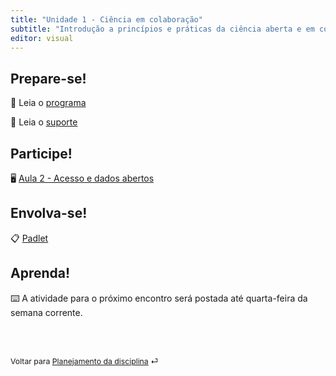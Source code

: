 ```yaml
---
title: "Unidade 1 - Ciência em colaboração"
subtitle: "Introdução a princípios e práticas da ciência aberta e em colaboração"
editor: visual
---
```


## Prepare-se!

📖 Leia o [programa](/programa.html)

📖 Leia o [suporte](/suporte.html)

## Participe!

🖥️ [Aula 2 - Acesso e dados abertos](/slides/class2.html)

## Envolva-se!

📋 [Padlet](https://padlet.com/renataoliveira/ci-ncia-aberta-e-em-colabora-o-dhb0fd7faebyahdd)

## Aprenda!

⌨️ A atividade para o próximo encontro será postada até quarta-feira da semana corrente.

<br><br>

::: {style="font-size: 0.875em;"}
Voltar para [Planejamento da disciplina](/ "programa") ⏎
:::

